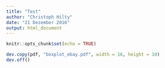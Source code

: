 ---
title: "Test"
author: "Christoph Hilty"
date: "21 Dezember 2016"
output: html_document
---

```{r setup, include=FALSE}
knitr::opts_chunk$set(echo = TRUE)
```


```{r code-ebay-auktionen, echo=TRUE, warning=FALSE, message=FALSE, prompt=FALSE, results='hide'}
dev.copy(pdf, "boxplot_ebay.pdf", width = 16, height = 10)
dev.off()
```